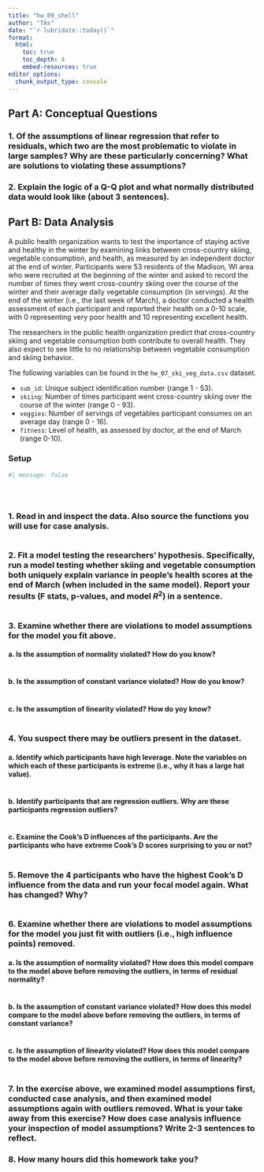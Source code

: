 ```yaml
---
title: "hw_09_shell" 
author: "TAs" 
date: "`r lubridate::today()`"
format: 
  html:
    toc: true 
    toc_depth: 4
    embed-resources: true
editor_options: 
  chunk_output_type: console
---
```



## Part A: Conceptual Questions


### 1. Of the assumptions of linear regression that refer to residuals, which two are the most problematic to violate in large samples? Why are these particularly concerning? What are solutions to violating these assumptions?




### 2. Explain the logic of a Q-Q plot and what normally distributed data would look like (about 3 sentences).




## Part B: Data Analysis

A public health organization wants to test the importance of staying active and healthy in the winter by examining links between cross-country skiing, vegetable consumption, and health, as measured by an independent doctor at the end of winter. Participants were 53 residents of the Madison, WI area who were recruited at the beginning of the winter and asked to record the number of times they went cross-country skiing over the course of the winter and their average daily vegetable consumption (in servings). At the end of the winter (i.e., the last week of March), a doctor conducted a health assessment of each participant and reported their health on a 0-10 scale, with 0 representing very poor health and 10 representing excellent health.    

The researchers in the public health organization predict that cross-country skiing and vegetable consumption both contribute to overall health. They also expect to see little to no relationship between vegetable consumption and skiing behavior.   

The following variables can be found in the `hw_07_ski_veg_data.csv` dataset.    

- `sub_id`: Unique subject identification number (range 1 - 53).
- `skiing`:	Number of times participant went cross-country skiing over the course of the winter (range 0 - 93).
- `veggies`: Number of servings of vegetables participant consumes on an average day (range 0 - 16).
- `fitness`: Level of health, as assessed by doctor, at the end of March (range 0-10).


### Setup
```r
#| message: false





```

### 1. Read in and inspect the data. Also source the functions you will use for case analysis.

```r


```


### 2. Fit a model testing the researchers’ hypothesis. Specifically, run a model testing whether skiing and vegetable consumption both uniquely explain variance in people’s health scores at the end of March (when included in the same model). Report your results (F stats, p-values, and model $R^2$) in a sentence.

```r


```


### 3. Examine whether there are violations to model assumptions for the model you fit above.

#### a. Is the assumption of normality violated? How do you know?

```r


```

#### b. Is the assumption of constant variance violated? How do you know?

```r


```

#### c. Is the assumption of linearity violated? How do yoy know?

```r


```


### 4. You suspect there may be outliers present in the dataset. 

#### a. Identify which participants have high leverage. Note the variables on which each of these participants is extreme (i.e., why it has a large hat value). 

```r


```


#### b. Identify participants that are regression outliers. Why are these participants regression outliers? 

```r


```


#### c. Examine the Cook’s D influences of the participants. Are the participants who have extreme Cook’s D scores surprising to you or not?

```r


```


### 5. Remove the 4 participants who have the highest Cook's D influence from the data and run your focal model again. What has changed? Why?

```r


```


### 6. Examine whether there are violations to model assumptions for the model you just fit with outliers (i.e., high influence points) removed. 

#### a. Is the assumption of normality violated? How does this model compare to the model above before removing the outliers, in terms of residual normality?

```r


```

#### b. Is the assumption of constant variance violated? How does this model compare to the model above before removing the outliers, in terms of constant variance?

```r


```

#### c. Is the assumption of linearity violated? How does this model compare to the model above before removing the outliers, in terms of linearity?

```r


```


### 7. In the exercise above, we examined model assumptions first, conducted case analysis, and then examined model assumptions again with outliers removed. What is your take away from this exercise? How does case analysis influence your inspection of model assumptions? Write 2-3 sentences to reflect.




### 8.	How many hours did this homework take you?

